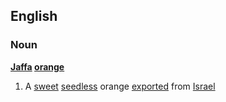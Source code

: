 ==English==
===Noun===
'''[[Jaffa]] [[orange]]'''
#A [[sweet]] [[seedless]] orange [[exported]] from [[Israel]]